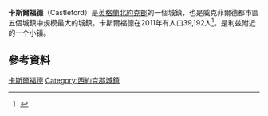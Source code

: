 {{Infobox UK place
|country =                  英格蘭
|latitude =                 53.716
|longitude =                -1.356
|label_position = top
|official_name =            Castleford
|population =               15,306
|population_ref =           
|metropolitan_county =      [[西約克郡|西約克郡]]
|region =                   約克郡和亨伯
|post_town =                CASTLEFORD
|postcode_district =        WF10
|postcode_area =            WF
|dial_code =                01977
|os_grid_reference =        SE424244
|static_image_name =        <!-- 檔案不存在 [[File:Castleford_coatofarms.png|Arms of the former Castleford Borough Council]] ，可從英文維基百科取得 -->
|static_image_caption =     
|london_distance_mi =       160<!-- straight line per MOS – constant and comparable with other place distances -->
|london_direction =         SSE
}}
'''卡斯爾福德'''（Castleford）是[[英格蘭|英格蘭]][[北約克郡|北約克郡]]的一個城鎮，也是威克菲爾德都市區五個城鎮中規模最大的城鎮。卡斯爾福德在2011年有人口39,192人<ref>{{cite web|url=http://www.neighbourhood.statistics.gov.uk/dissemination/LeadKeyFigures.do?a=7&b=13689947&c=Castleford&d=14&e=62&g=6374686&i=1001x1003x1032x1004&m=0&r=1&s=1456844297391&enc=1|title=City of Wakefield Ward population 2011|accessdate=1 March 2016|publisher=Office for National Statistics|work=Neighbourhood Statistics|archive-url=https://web.archive.org/web/20160315065514/http://www.neighbourhood.statistics.gov.uk/dissemination/LeadKeyFigures.do?a=7&b=13689947&c=Castleford&d=14&e=62&g=6374686&i=1001x1003x1032x1004&m=0&r=1&s=1456844297391&enc=1|archive-date=2016-03-15|dead-url=yes}}</ref>。是利兹附近的一个小镇。

== 參考資料 ==
{{reflist}}

{{DEFAULTSORT:Castleford}}
[[Category:卡斯爾福德|]]
[[Category:西約克郡城鎮|Category:西約克郡城鎮]]